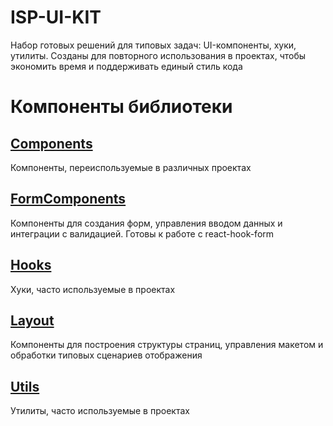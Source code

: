 
<Meta title="Введение"/>

# ISP-UI-KIT
Набор готовых решений для типовых задач: UI-компоненты, хуки, утилиты. Созданы для повторного использования в проектах, чтобы экономить время и поддерживать единый стиль кода

# Компоненты библиотеки
## [Components](?path=/docs/components-описание--docs)
Компоненты, переиспользуемые в различных проектах

## [FormComponents](?path=/docs/formcomponents-описание--docs)
Компоненты для создания форм, управления вводом данных и интеграции с валидацией. Готовы к работе с react-hook-form

## [Hooks](?path=/docs/hooks-описание--docs)
Хуки, часто используемые в проектах

## [Layout](?path=/docs/layout-описание--docs)
Компоненты для построения структуры страниц, управления макетом и обработки типовых сценариев отображения

## [Utils](?path=/docs/utils-описание--docs)
Утилиты, часто используемые в проектах
